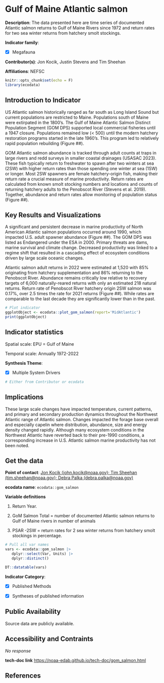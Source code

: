 # Gulf of Maine Atlantic salmon

**Description**: The data presented here are time series of documented Atlantic salmon returns to Gulf of Maine Rivers since 1972 and return rates for two sea winter returns from hatchery smolt stockings.

**Indicator family**: 

- [X] Megafauna


**Contributor(s)**: Jon Kocik, Justin Stevens and Tim Sheehan

**Affiliations**: NEFSC

```{r echo=FALSE}
knitr::opts_chunk$set(echo = F)
library(ecodata)
```
## Introduction to Indicator
US Atlantic salmon historically ranged as far south as Long Island Sound but current populations are restricted to Maine. Populations south of Maine were extirpated in the 1800’s. The Gulf of Maine Atlantic Salmon Distinct Population Segment (GOM DPS) supported local commercial fisheries until a 1947 closure. Populations remained low (< 500) until the modern hatchery restoration programs started in the late 1960’s. This program led to relatively rapid population rebuilding (Figure ##).
GOM Atlantic salmon abundance is tracked through adult counts at traps in large rivers and redd surveys in smaller coastal drainages (USASAC 2023). These fish typically return to freshwater to spawn after two winters at sea (2SW) with higher return rates than those spending one winter at sea (1SW) or longer. Most 2SW spawners are female hatchery-origin fish, making their return rate a crucial measure of marine productivity. Return rates are calculated from known smolt stocking numbers and locations and counts of returning hatchery adults to the Penobscot River (Stevens et al. 2019). Together, abundance and return rates allow monitoring of population status (Figure ##).

## Key Results and Visualizations
A significant and persistent decrease in marine productivity of North American Atlantic salmon populations occurred around 1990, which impacted U.S. adult spawner abundance (Figure ##). The GOM DPS was listed as Endangered under the ESA in 2000. Primary threats are dams, marine survival and climate change. Decreased productivity was linked to a regime shift that resulted in a cascading effect of ecosystem conditions driven by large scale oceanic changes.
Atlantic salmon adult returns in 2022 were estimated at 1,520 with 85% originating from hatchery supplementation and 86% returning to the Penobscot River. Abundance remains critically low relative to recovery targets of 6,000 naturally-reared returns with only an estimated 218 natural returns. Return rate of Penobscot River hatchery origin 2SW salmon was 0.17%, over 2.5 times the rate for 2021 returns (Figure ##). While rates are comparable to the last decade they are significantly lower than in the past.

```{r plot_gom_salmonMAB}
# Plot indicator
ggplotObject <- ecodata::plot_gom_salmon(report='MidAtlantic')
print(ggplotObject)
```


## Indicator statistics 
Spatial scale: EPU = Gulf of Maine

Temporal scale: Annually 1972-2022

**Synthesis Theme**:

- [X] Multiple System Drivers


```{r autostats_gom_salmon}
# Either from Contributor or ecodata
```

## Implications
These large scale changes have impacted temperature, current patterns, and primary and secondary production dynamics throughout the Northwest Atlantic range of Atlantic salmon. Changes impacted the forage base overall and especially capelin where distribution, abundance, size and energy density changed rapidly. Although many ecosystem conditions in the Northwest Atlantic have reverted back to their pre-1990 conditions, a corresponding increase in U.S. Atlantic salmon marine productivity has not been noted.

## Get the data

**Point of contact**: [Jon Kocik (john.kocik@noaa.gov); Tim Sheehan (tim.sheehan@noaa.gov); Debra Palka (debra.palka@noaa.gov)](mailto:Jon Kocik (john.kocik@noaa.gov); Tim Sheehan (tim.sheehan@noaa.gov); Debra Palka (debra.palka@noaa.gov)){.email}

**ecodata name**: `ecodata::gom_salmon`

**Variable definitions**

1) Return Year.  2) GoM Salmon Total = number of documented Atlantic salmon returns to Gulf of Maine rivers in number of animals  
3) PSAR -2SW = return rates for 2 sea winter returns from hatchery smolt stockings in percentage.

```{r vars_gom_salmon}
# Pull all var names
vars <- ecodata::gom_salmon |>
   dplyr::select(Var, Units) |>
   dplyr::distinct()

DT::datatable(vars)
```
**Indicator Category**:

- [X] Published Methods
- [X] Syntheses of published information


## Public Availability

Source data are publicly available.

## Accessibility and Contraints

_No response_

**tech-doc link**
<https://noaa-edab.github.io/tech-doc/gom_salmon.html>

## References

